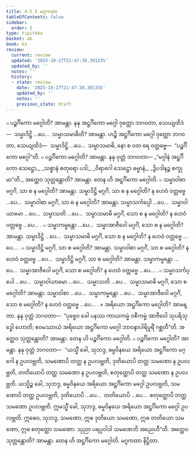 ```yaml
---
title: 4.5.5 မဂ္ဂကထာ
tableOfContents: false
sidebar:
  order: 5
type: tipitaka
basket: ab
book: kv
review:
  current: review
  updated: '2025-10-27T21:47:38.301335'
  updated_by: ''
  notes: ''
  history:
  - state: review
    date: '2025-10-27T21:47:38.301335'
    updated_by: ''
    notes: ''
    previous_state: draft
---
```



<ReviewStatus review={frontmatter.review} showDetails={true} />

<HypothesisAnnotation frontmatter={frontmatter} />

<DynamicBreadcrumb />

<Division number="872" book="kv" e="ch" v="32" p="433">

<Paragraph number="2680" book="kv">
๐ ပဉ္စင်္ဂိကော မဂ္ဂေါတိ? အာမန္တာ. နနု အဋ္ဌင်္ဂိကော မဂ္ဂေါ ဝုတ္တော ဘဂဝတာ, သေယျထိဒံ—  သမ္မာဒိဋ္ဌိ …ပေ…  သမ္မာသမာဓီတိ? အာမန္တာ. ဟဉ္စိ အဋ္ဌင်္ဂိကော မဂ္ဂေါ ဝုတ္တော ဘဂဝတာ, သေယျထိဒံ—  သမ္မာဒိဋ္ဌိ …ပေ…  သမ္မာသမာဓိ, နော စ ဝတ ရေ ဝတ္တဗ္ဗေ—  “ပဉ္စင်္ဂိကော မဂ္ဂေါ”တိ.
</Paragraph>

<Paragraph number="2681" book="kv">
๐ ပဉ္စင်္ဂိကော မဂ္ဂေါတိ? အာမန္တာ. နနု ဝုတ္တံ ဘဂဝတာ—
</Paragraph>

<Paragraph number="2682" type="verses" book="kv">
_“မဂ္ဂါနံ အဋ္ဌင်္ဂိကော သေဋ္ဌော,_  
_သစ္စာနံ စတုရော ပဒါ;_  
_ဝိရာဂေါ သေဋ္ဌော ဓမ္မာနံ,_  
_ဒွိပဒါနဉ္စ စက္ခုမာ”တိ._  

</Paragraph>

<Paragraph number="2683" book="kv">
အတ္ထေဝ သုတ္တန္တောတိ? အာမန္တာ. တေန ဟိ အဋ္ဌင်္ဂိကော မဂ္ဂေါတိ.
</Paragraph>

</Division>
<Division number="873" book="kv" e="ch" v="32" p="433">

<Paragraph number="2684" book="kv">
๐ သမ္မာဝါစာ မဂ္ဂင်္ဂံ, သာ စ န မဂ္ဂေါတိ? အာမန္တာ. သမ္မာဒိဋ္ဌိ မဂ္ဂင်္ဂံ, သာ စ န မဂ္ဂေါတိ? န ဟေဝံ ဝတ္တဗ္ဗေ …ပေ…  သမ္မာဝါစာ မဂ္ဂင်္ဂံ, သာ စ န မဂ္ဂေါတိ? အာမန္တာ. သမ္မာသင်္ကပ္ပေါ …ပေ…  သမ္မာဝါယာမော …ပေ…  သမ္မာသတိ …ပေ…  သမ္မာသမာဓိ မဂ္ဂင်္ဂံ, သော စ န မဂ္ဂေါတိ? န ဟေဝံ ဝတ္တဗ္ဗေ …ပေ… .
</Paragraph>

<Paragraph number="2685" book="kv">
๐ သမ္မာကမ္မန္တော …ပေ…  သမ္မာအာဇီဝေါ မဂ္ဂင်္ဂံ, သော စ န မဂ္ဂေါတိ? အာမန္တာ. သမ္မာဒိဋ္ဌိ …ပေ…  သမ္မာသမာဓိ မဂ္ဂင်္ဂံ, သော စ န မဂ္ဂေါတိ? န ဟေဝံ ဝတ္တဗ္ဗေ …ပေ… .
</Paragraph>

<Paragraph number="2686" book="kv">
๐ သမ္မာဒိဋ္ဌိ မဂ္ဂင်္ဂံ, သာ စ မဂ္ဂေါတိ? အာမန္တာ. သမ္မာဝါစာ မဂ္ဂင်္ဂံ, သာ စ မဂ္ဂေါတိ? န ဟေဝံ ဝတ္တဗ္ဗေ …ပေ…  သမ္မာဒိဋ္ဌိ မဂ္ဂင်္ဂံ, သာ စ မဂ္ဂေါတိ? အာမန္တာ. သမ္မာကမ္မန္တော …ပေ…  သမ္မာအာဇီဝေါ မဂ္ဂင်္ဂံ, သော စ မဂ္ဂေါတိ? န ဟေဝံ ဝတ္တဗ္ဗေ …ပေ… .
</Paragraph>

<Paragraph number="2687" book="kv">
๐ သမ္မာသင်္ကပ္ပေါ …ပေ…  သမ္မာဝါယာမော …ပေ…  သမ္မာသတိ …ပေ…  သမ္မာသမာဓိ မဂ္ဂင်္ဂံ, သော စ မဂ္ဂေါတိ? အာမန္တာ. သမ္မာဝါစာ …ပေ…  သမ္မာကမ္မန္တော …ပေ…  သမ္မာအာဇီဝေါ မဂ္ဂင်္ဂံ, သော စ မဂ္ဂေါတိ? န ဟေဝံ ဝတ္တဗ္ဗေ …ပေ… .
</Paragraph>

</Division>
<Division number="874" book="kv" e="ch" v="32" p="433">

<Paragraph number="2688" book="kv">
× အရိယော အဋ္ဌင်္ဂိကော မဂ္ဂေါတိ? အာမန္တာ. နနု ဝုတ္တံ ဘဂဝတာ—  “ပုဗ္ဗေဝ ခေါ ပနဿ ကာယကမ္မံ ဝစီကမ္မံ အာဇီဝေါ သုပရိသုဒ္ဓေါ ဟောတိ; ဧဝမဿာယံ အရိယော အဋ္ဌင်္ဂိကော မဂ္ဂေါ ဘာဝနာပါရိပူရိံ ဂစ္ဆတီ”တိ. အတ္ထေဝ သုတ္တန္တောတိ? အာမန္တာ. တေန ဟိ ပဉ္စင်္ဂိကော မဂ္ဂေါတိ.
</Paragraph>

</Division>
<Division number="875" book="kv" e="ch" v="32" p="434">

<Paragraph number="2689" book="kv">
๐ ပဉ္စင်္ဂိကော မဂ္ဂေါတိ? အာမန္တာ. နနု ဝုတ္တံ ဘဂဝတာ—  “ယသ္မိံ ခေါ, သုဘဒ္ဒ, ဓမ္မဝိနယေ အရိယော အဋ္ဌင်္ဂိကော မဂ္ဂေါ န ဥပလဗ္ဘတိ, သမဏောပိ တတ္ထ န ဥပလဗ္ဘတိ, ဒုတိယောပိ တတ္ထ သမဏော န ဥပလဗ္ဘတိ, တတိယောပိ တတ္ထ သမဏော န ဥပလဗ္ဘတိ, စတုတ္ထောပိ တတ္ထ သမဏော န ဥပလဗ္ဘတိ. ယသ္မိဉ္စ ခေါ, သုဘဒ္ဒ, ဓမ္မဝိနယေ အရိယော အဋ္ဌင်္ဂိကော မဂ္ဂေါ ဥပလဗ္ဘတိ, သမဏောပိ တတ္ထ ဥပလဗ္ဘတိ, ဒုတိယောပိ …ပေ…  တတိယောပိ …ပေ…  စတုတ္ထောပိ တတ္ထ သမဏော ဥပလဗ္ဘတိ. ဣမသ္မိံ ခေါ, သုဘဒ္ဒ, ဓမ္မဝိနယေ အရိယော အဋ္ဌင်္ဂိကော မဂ္ဂေါ ဥပလဗ္ဘတိ. ဣဓေဝ, သုဘဒ္ဒ, သမဏော, ဣဓ ဒုတိယော သမဏော, ဣဓ တတိယော သမဏော, ဣဓ စတုတ္ထော သမဏော. သုညာ ပရပ္ပဝါဒါ သမဏေဘိ အညေဟီ”တိ. အတ္ထေဝ သုတ္တန္တောတိ? အာမန္တာ. တေန ဟိ အဋ္ဌင်္ဂိကော မဂ္ဂေါတိ.

</Paragraph>
</Division>

<Paragraph number="2690" type="center" book="kv">
မဂ္ဂကထာ နိဋ္ဌိတာ.
</Paragraph>